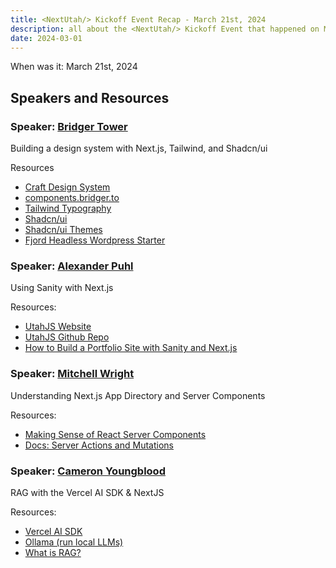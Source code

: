```yaml
---
title: <NextUtah/> Kickoff Event Recap - March 21st, 2024
description: all about the <NextUtah/> Kickoff Event that happened on March 21st, 2024
date: 2024-03-01
---
```


When was it: March 21st, 2024

## Speakers and Resources

### Speaker: [Bridger Tower](https://twitter.com/bridgertower)

Building a design system with Next.js, Tailwind, and Shadcn/ui

Resources

- [Craft Design System](https://github.com/brijr/craft)
- [components.bridger.to](https://components.bridger.to)
- [Tailwind Typography](https://github.com/tailwindlabs/tailwindcss-typography)
- [Shadcn/ui](https://ui.shadcn.com)
- [Shadcn/ui Themes](https://ui.shadcn.com/themes)
- [Fjord Headless Wordpress Starter](https://fjord.dev)

### Speaker: [Alexander Puhl](https://twitter.com/AlexPuhl)

Using Sanity with Next.js

Resources:

- [UtahJS Website](https://utahjs.com/)
- [UtahJS Github Repo](https://github.com/FreeCodeCamp-SLC/utahjs-website)
- [How to Build a Portfolio Site with Sanity and Next.js](https://www.freecodecamp.org/news/how-to-build-a-portfolio-site-with-sanity-and-nextjs/)

### Speaker: [Mitchell Wright](https://twitter.com/mitchellbwright)

Understanding Next.js App Directory and Server Components

Resources:

- [Making Sense of React Server Components](https://www.joshwcomeau.com/react/server-components/)
- [Docs: Server Actions and Mutations](https://nextjs.org/docs/app/building-your-application/data-fetching/server-actions-and-mutations)

### Speaker: [Cameron Youngblood](https://twitter.com/youngbloodcyb)

RAG with the Vercel AI SDK & NextJS

Resources:

- [Vercel AI SDK](https://sdk.vercel.ai/docs)
- [Ollama (run local LLMs)](https://ollama.com/)
- [What is RAG?](https://blogs.nvidia.com/blog/what-is-retrieval-augmented-generation/)
